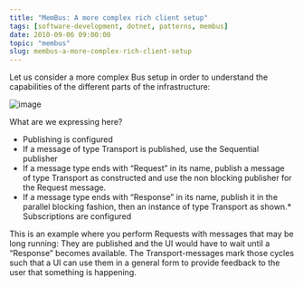 ```yaml
---
title: "MemBus: A more complex rich client setup"
tags: [software-development, dotnet, patterns, membus]
date: 2010-09-06 09:00:00
topic: "membus"
slug: membus-a-more-complex-rich-client-setup
---
```


Let us consider a more complex Bus setup in order to understand the capabilities of the different parts of the infrastructure:

![image](/assets/image_7337b070-7353-4041-bb93-87aca8327ca8.png "image") 

What are we expressing here?

*   Publishing is configured
*   If a message of type Transport is published, use the Sequential publisher
*   If a message type ends with “Request” in its name, publish a message of type Transport as constructed and use the non blocking publisher for the Request message.
*   If a message type ends with “Response” in its name, publish it in the parallel blocking fashion, then an instance of type Transport as shown.*   Subscriptions are configured 

This is an example where you perform Requests with messages that may be long running: They are published and the UI would have to wait until a “Response” becomes available. The Transport-messages mark those cycles such that a UI can use them in a general form to provide feedback to the user that something is happening.